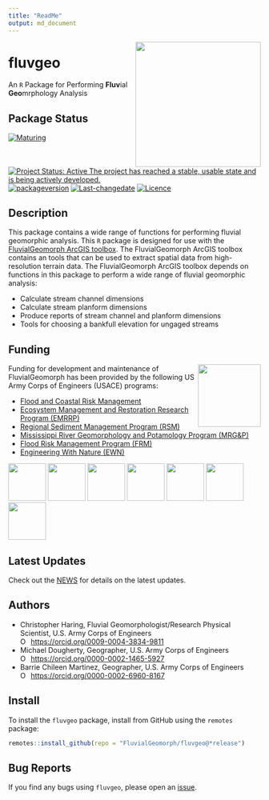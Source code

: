 ```yaml
---
title: "ReadMe"
output: md_document
---
```


<!-- README.md is generated from README.Rmd. Please edit that file -->
<!-- rmarkdown::render(input="README.Rmd", output_file = "README.md", output_format = "md_document") -->

<img src="man/figures/fluvgeo-3.png" width=250 align="right" />

# fluvgeo
An `R` Package for Performing **Fluv**ial **Geo**mrphology Analysis

## Package Status
[![Maturing](https://img.shields.io/badge/lifecycle-maturing-blue.svg)](https://www.tidyverse.org/lifecycle)
[![Project Status: Active The project has reached a stable, usable state and is being actively developed.](https://www.repostatus.org/badges/latest/active.svg)](https://www.repostatus.org/#active)
[![packageversion](https://img.shields.io/badge/Package%20version-2025.06.18.2-orange.svg?style=flat-square)](commits/main)
[![Last-changedate](https://img.shields.io/badge/last%20change-`r gsub('-', '--', Sys.Date())`-yellowgreen.svg)](/commits/main)
[![Licence](https://img.shields.io/badge/licence-CC0-blue.svg)](http://choosealicense.com/licenses/cc0-1.0/)

## Description
This package contains a wide range of functions for performing fluvial 
geomorphic analysis. This `R` package is designed for use with the [FluvialGeomorph 
ArcGIS toolbox](https://github.com/FluvialGeomorph/FluvialGeomorph). The FluvialGeomorph ArcGIS toolbox contains an tools that can be used to extract spatial data from high-resolution terrain data. The FluvialGeomorph ArcGIS toolbox depends on functions in this package to perform a wide range of fluvial geomorphic analysis:

* Calculate stream channel dimensions
* Calculate stream planform dimensions
* Produce reports of stream channel and planform dimensions
* Tools for choosing a bankfull elevation for ungaged streams

## Funding

<img src="man/figures/chl.png" width=125 align="right" />

Funding for development and maintenance of FluvialGeomorph has been provided by the following US Army Corps of Engineers (USACE) programs:

* [Flood and Coastal Risk Management](https://www.erdc.usace.army.mil/Locations/CHL/Flood-Coastal-Risk-Management/)
* [Ecosystem Management and Restoration Research Program (EMRRP)](https://emrrp.el.erdc.dren.mil)
* [Regional Sediment Management Program (RSM)](https://rsm.usace.army.mil/)
* [Mississippi River Geomorphology and Potamology Program (MRG&P)](https://www.mvd.usace.army.mil/Missions/Mississippi-River-Science-Technology/MS-River-Geomorphology-Potamology/)
* [Flood Risk Management Program (FRM)](https://www.iwr.usace.army.mil/Missions/Flood-Risk-Management/Flood-Risk-Management-Program/)
* [Engineering With Nature (EWN)](https://ewn.el.erdc.dren.mil/)

<p float="left">
  <img src="man/figures/chl.png" height=75 />
  <img src="man/figures/EMRRP_logo_200.png" height=75 />
  <img src="man/figures/RSM_200.png" height=75 />
  <img src="man/figures/MRG&P_300.png" height=75 />
  <img src="man/figures/FRMP_200.png" height=75 />
  <img src="man/figures/SilverJackets_200.png" height=75 />
  <img src="man/figures/EWN_200.png" height=75 />
</p>

## Latest Updates
Check out the [NEWS](NEWS.md) for details on the latest updates. 

## Authors

* Christopher Haring, Fluvial Geomorphologist/Research Physical Scientist, U.S. Army Corps of Engineers
<div itemscope itemtype="https://schema.org/Person"><a itemprop="sameAs" content="https://orcid.org/0009-0004-3834-9811" href="https://orcid.org/0009-0004-3834-9811" target="orcid.widget" rel="me noopener noreferrer" style="vertical-align:top;"><img src="https://orcid.org/sites/default/files/images/orcid_16x16.png" alt="ORCID iD icon" style="width:1em;margin-right:.5em;"/>https://orcid.org/0009-0004-3834-9811</a></div>

* Michael Dougherty, Geographer, U.S. Army Corps of Engineers
<div itemscope itemtype="https://schema.org/Person"><a itemprop="sameAs" content="https://orcid.org/0000-0002-1465-5927" href="https://orcid.org/0000-0002-1465-5927" target="orcid.widget" rel="me noopener noreferrer" style="vertical-align:top;"><img src="https://orcid.org/sites/default/files/images/orcid_16x16.png" style="width:1em;margin-right:.5em;" alt="ORCID iD icon">https://orcid.org/0000-0002-1465-5927</a></div>

* Barrie Chileen Martinez, Geographer, U.S. Army Corps of Engineers
<div itemscope itemtype="https://schema.org/Person"><a itemprop="sameAs" content="https://orcid.org/0000-0002-6960-8167" href="https://orcid.org/0000-0002-6960-8167" target="orcid.widget" rel="me noopener noreferrer" style="vertical-align:top;"><img src="https://orcid.org/sites/default/files/images/orcid_16x16.png" style="width:1em;margin-right:.5em;" alt="ORCID iD icon">https://orcid.org/0000-0002-6960-8167</a></div>

## Install
To install the `fluvgeo` package, install from GitHub using the `remotes` package:

```r
remotes::install_github(repo = "FluvialGeomorph/fluvgeo@*release")
```

## Bug Reports
If you find any bugs using `fluvgeo`, please open an [issue](https://github.com/FluvialGeomorph/fluvgeo/issues). 

